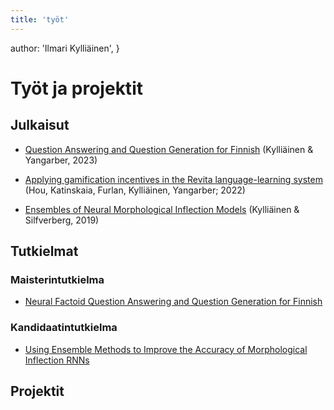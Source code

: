 ```yaml
---
title: 'työt'
---
```


  author: 'Ilmari Kylliäinen',
}


# Työt ja projektit

## Julkaisut

- [Question Answering and Question Generation for Finnish](https://aclanthology.org/2023.nodalida-1.53/) (Kylliäinen & Yangarber, 2023)

- [Applying gamification incentives in the Revita language-learning system](https://aclanthology.org/2022.games-1.2/) (Hou, Katinskaia, Furlan, Kylliäinen, Yangarber; 2022)

- [Ensembles of Neural Morphological Inflection Models](https://aclanthology.org/W19-6132/) (Kylliäinen & Silfverberg, 2019)

## Tutkielmat

### Maisterintutkielma

- [Neural Factoid Question Answering and Question Generation for Finnish](https://helda.helsinki.fi/handle/10138/344973)

### Kandidaatintutkielma

- [Using Ensemble Methods to Improve the Accuracy of Morphological Inflection RNNs](https://github.com/ilmarikyl/ba-thesis/blob/master/thesis_final_version.pdf)

## Projektit

<ProjectsSection />
